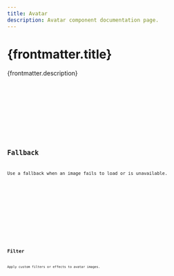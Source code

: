 ```yaml
---
title: Avatar
description: Avatar component documentation page.
---
```



# {frontmatter.title}

{frontmatter.description}

<Framework id="svelte">
	<Preview client:visible>
		<DefaultSvelte slot="preview" client:visible />
		<Code slot="code" code={DefaultSvelteRaw} lang="svelte" />
	</Preview>
</Framework>
<Framework id="react">
	<Preview client:visible>
		<DefaultReact slot="preview" client:visible />
		<Code slot="code" code={DefaultReactRaw} lang="tsx" />
	</Preview>
</Framework>

## Fallback

Use a fallback when an image fails to load or is unavailable.

<Framework id="svelte">
	<Preview client:visible>
		<FallbackSvelte slot="preview" client:visible />
		<Code slot="code" code={FallbackSvelteRaw} lang="svelte" />
	</Preview>
</Framework>
<Framework id="react">
	<Preview client:visible>
		<FallbackReact slot="preview" client:visible />
		<Code slot="code" code={FallbackReactRaw} lang="tsx" />
	</Preview>
</Framework>

## Filter

Apply custom filters or effects to avatar images.

<Framework id="svelte">
	<Preview client:visible>
		<FilterSvelte slot="preview" client:visible />
		<Code slot="code" code={FilterSvelteRaw} lang="svelte" />
	</Preview>
</Framework>
<Framework id="react">
	<Preview client:visible>
		<FilterReact slot="preview" client:visible />
		<Code slot="code" code={FilterReactRaw} lang="tsx" />
	</Preview>
</Framework>
